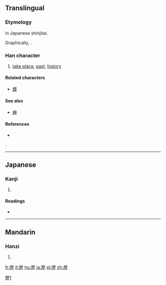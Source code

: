 {{also|歷|历}}
==Translingual==
{{ja-forms|歴|[[历]]|[[歷]]}}
===Etymology===
{{Han simp|歷|f=秝|t=林}} in Japanese shinjitai.

Graphically, {{Han compound|厂|林|止}}.

===Han character===
{{Han char|rn=77|rad=止|as=10|sn=14|four=|canj=一木木一 (MDDM)|ids=⿸[[𠩵]][[止]]}}

# [[take place]], [[past]], [[history]]

====Related characters====
* [[暦]]

====See also====
* [[麻]]

====References====
* {{Han ref|kx=0577.081|dkj=16334|hdz=21444.070|uh=6B74|ud=27508}}

[[Category:CJKV characters simplified differently in Japan and China|歷1]].

----

==Japanese==

===Kanji===
{{ja-kanji|grade=4|rs=止10}}

# {{defn|lang=ja|sort=止10}}

====Readings====
* {{ja-readings|on=[[れき]] (reki), [[りゃく]] (ryaku)|kun=[[へる]] (heru)}}

----

==Mandarin==

===Hanzi===
{{cmn-hanzi|pin=[[lì]] ([[li4]])|wg=li<sup>4</sup>}}

# {{defn|lang=cmn|sort=止10}}

[[fr:歴]]
[[it:歴]]
[[hu:歴]]
[[ja:歴]]
[[pl:歴]]
[[zh:歴]]